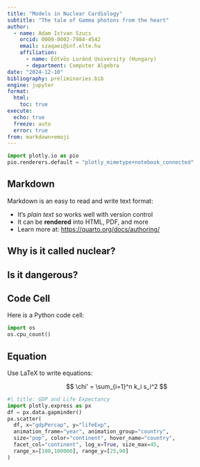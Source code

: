 ```yaml
---
title: "Models in Nuclear Cardiology"
subtitle: "The tale of Gamma photons from the heart"
author:
  - name: Adam Istvan Szucs
    orcid: 0000-0002-7984-4542
    email: szaqaei@inf.elte.hu
    affiliation: 
      - name: Eötvös Loránd University (Hungary)
      - department: Computer Algebra
date: "2024-12-10"
bibliography: preliminaries.bib
engine: jupyter
format:
  html:
    toc: true
execute:
  echo: true
  freeze: auto
  error: true
from: markdown+emoji
---
```


```python
import plotly.io as pio
pio.renderers.default = "plotly_mimetype+notebook_connected"
```

## Markdown

Markdown is an easy to read and write text format:

- It's _plain text_ so works well with version control
- It can be **rendered** into HTML, PDF, and more
- Learn more at: <https://quarto.org/docs/authoring/>

::: {.callout-note}
## Why is it called nuclear?
:::

::: {.callout-important}
## Is it dangerous?
:::


## Code Cell

Here is a Python code cell:

```python
import os
os.cpu_count()
```

## Equation

Use LaTeX to write equations:

$$
\chi' = \sum_{i=1}^n k_i s_i^2
$$

```python
#| title: GDP and Life Expectancy
import plotly.express as px
df = px.data.gapminder()
px.scatter(
  df, x="gdpPercap", y="lifeExp", 
  animation_frame="year", animation_group="country",
  size="pop", color="continent", hover_name="country", 
  facet_col="continent", log_x=True, size_max=45, 
  range_x=[100,100000], range_y=[25,90]
)
```
